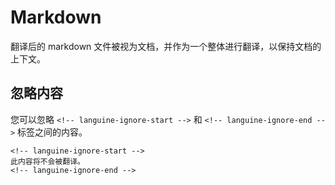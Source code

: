 # Markdown

翻译后的 markdown 文件被视为文档，并作为一个整体进行翻译，以保持文档的上下文。

## 忽略内容

您可以忽略 `<!-- languine-ignore-start -->` 和 `<!-- languine-ignore-end -->` 标签之间的内容。

```mdx
<!-- languine-ignore-start -->
此内容将不会被翻译。
<!-- languine-ignore-end -->
``` 
